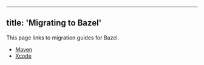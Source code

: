 
---
title: 'Migrating to Bazel'
---



This page links to migration guides for Bazel.

*  [Maven](/migrate/maven)
*  [Xcode](/migrate/xcode)
